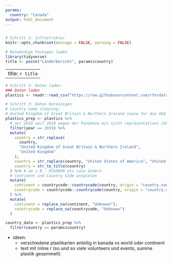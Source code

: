 ```yaml
---
params:
  country: "Canada"
output: html_document
---
```


```r
```


```r
# Schritt 1: Infrastruktur
knitr::opts_chunk$set(message = FALSE, warning = FALSE)

# Notwendige Packages laden
library(tidyverse)
title <- paste("Länderbericht", params$country)
```

---
title: `r title`
---

```r
# Schritt 2: Daten laden
### Daten laden
plastics <- readr::read_csv("https://raw.githubusercontent.com/rfordatascience/tidytuesday/master/data/2021/2021-01-26/plastics.csv")

# Schritt 3: Daten bereinigen
# Country name cleaning:
# United Kingdom of Great Britain & Northern Ireland sowie für die USA
plastics_prep <- plastics %>%
  # nur 2019 weil 2020 wegen der Pandemie ein nicht repräsentatives Jahr ist
  filter(year == 2019) %>%
  mutate(
    country = str_replace(
      country,
      "United Kingdom of Great Britain & Northern Ireland",
      "United Kingdom"
    ),
    country = str_replace(country, "United States of America", "United States"),
    country = str_to_title(country)
  ) %>% # um z.B.: ECUADOR etc case ändern
  # Continent und Country Code anspielen
  mutate(
    continent = countrycode::countrycode(country, origin = "country.name", destination = "continent"),
    countrycode = countrycode::countrycode(country, origin = "country.name", destination = "iso3c")
  ) %>%
  mutate(
    continent = replace_na(continent, "Unknown"),
    countrycode = replace_na(countrycode, "Unknown")
  )
```

```r
country_data <- plastics_prep %>%
  filter(country == params$country)
```

- ideen: 
  - verschiedene plastikarten anteilig in kanada vs world oder continent
  - text mit inline r (so und so viele volunteers und events, summe plastik gesammelt)
  
